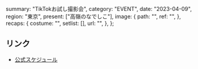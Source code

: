   summary: "TikTokお試し撮影会",
  category: "EVENT",
  date: "2023-04-09",
  region: "東京",
  present: ["高嶺のなでしこ"],
  image: {
    path: "",
    ref: "",
  },
  recaps: {
    costume: "",
    setlist: [],
    url: "",
  },
};

## リンク

- [公式スケジュール](https://takanenonadeshiko.jp/?p=916)
